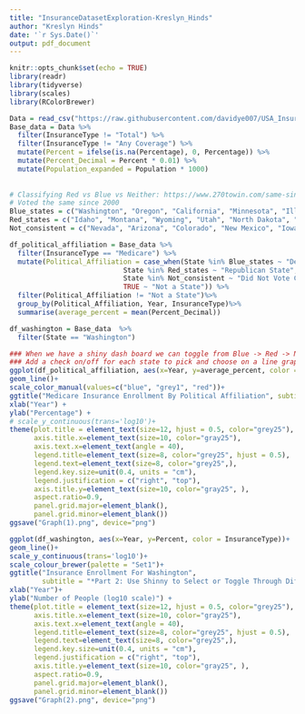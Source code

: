```yaml
---
title: "InsuranceDatasetExploration-Kreslyn_Hinds"
author: "Kreslyn Hinds"
date: '`r Sys.Date()`'
output: pdf_document
---
```


```r
knitr::opts_chunk$set(echo = TRUE)
library(readr)
library(tidyverse)
library(scales)
library(RColorBrewer)

```

```r
Data = read_csv("https://raw.githubusercontent.com/davidye007/USA_Insurance/main/US_Insurance_Dataset.csv")
Base_data = Data %>%
  filter(InsuranceType != "Total") %>%
  filter(InsuranceType != "Any Coverage") %>%
  mutate(Percent = ifelse(is.na(Percentage), 0, Percentage)) %>%
  mutate(Percent_Decimal = Percent * 0.01) %>%
  mutate(Population_expanded = Population * 1000)
  
  
# Classifying Red vs Blue vs Neither: https://www.270towin.com/same-since-electoral-maps/
# Voted the same since 2000
Blue_states = c("Washington", "Oregon", "California", "Minnesota", "Illinois", "New York", "Vermont", "Maine", "Massachussetts", "Rhode Island", "Conneticut", "New Jersey", "Delaware", "Maryland", "District of Columbia", "Hawaii")
Red_states = c("Idaho", "Montana", "Wyoming", "Utah", "North Dakota", "South Dakota", "Nebraska", "Kansas", "Oklahoma", "Texas", "Missouri", "Arkansas", "Louisiana", "Mississippi", "Alabama", "South Carolina", "Tennessee", "Kentucky", "West Virginia", "Alaska")
Not_consistent = c("Nevada", "Arizona", "Colorado", "New Mexico", "Iowa", "Wisconsin", "Michigan", "Indiana", "Ohio", "Pennsylvania", "New Hampshire", "Virginia", "North Carolina", "Georgia", "Florida")
```






```r
df_political_affiliation = Base_data %>%
  filter(InsuranceType == "Medicare") %>%
  mutate(Political_Affiliation = case_when(State %in% Blue_states ~ "Democratic State",
                            State %in% Red_states ~ "Republican State",
                            State %in% Not_consistent ~ "Did Not Vote Consistantly Democratic or Republican",
                            TRUE ~ "Not a State")) %>%
  filter(Political_Affiliation != "Not a State")%>%
  group_by(Political_Affiliation, Year, InsuranceType)%>% 
  summarise(average_percent = mean(Percent_Decimal))                          

df_washington = Base_data  %>%
  filter(State == "Washington")
```

```r
### When we have a shiny dash board we can toggle from Blue -> Red -> Neither
### Add a check on/off for each state to pick and choose on a line graph?
ggplot(df_political_affiliation, aes(x=Year, y=average_percent, color =Political_Affiliation)) +
geom_line()+
scale_color_manual(values=c("blue", "grey1", "red"))+
ggtitle("Medicare Insurance Enrollment By Political Affiliation", subtitle = "*Part 2: Using Shinny We Can Toggle Through Different Insurance Types*")+
xlab("Year") +
ylab("Percentage") +
# scale_y_continuous(trans='log10')+
theme(plot.title = element_text(size=12, hjust = 0.5, color="grey25"),
      axis.title.x=element_text(size=10, color="gray25"),
      axis.text.x=element_text(angle = 40),
      legend.title=element_text(size=8, color="grey25", hjust = 0.5),
      legend.text=element_text(size=8, color="grey25",),
      legend.key.size=unit(0.4, units = "cm"),
      legend.justification = c("right", "top"),
      axis.title.y=element_text(size=10, color="gray25", ),
      aspect.ratio=0.9,
      panel.grid.major=element_blank(),
      panel.grid.minor=element_blank()) 
ggsave("Graph(1).png", device="png")

```

```r
ggplot(df_washington, aes(x=Year, y=Percent, color = InsuranceType))+
geom_line()+
scale_y_continuous(trans='log10')+
scale_colour_brewer(palette = "Set1")+
ggtitle("Insurance Enrollment For Washington", 
        subtitle = "*Part 2: Use Shinny to Select or Toggle Through Different States*")+
xlab("Year")+
ylab("Number of People (log10 scale)") +
theme(plot.title = element_text(size=12, hjust = 0.5, color="grey25"),
      axis.title.x=element_text(size=10, color="gray25"),
      axis.text.x=element_text(angle = 40),
      legend.title=element_text(size=8, color="grey25", hjust = 0.5),
      legend.text=element_text(size=8, color="grey25",),
      legend.key.size=unit(0.4, units = "cm"),
      legend.justification = c("right", "top"),
      axis.title.y=element_text(size=10, color="gray25", ),
      aspect.ratio=0.9,
      panel.grid.major=element_blank(),
      panel.grid.minor=element_blank()) 
ggsave("Graph(2).png", device="png")
```